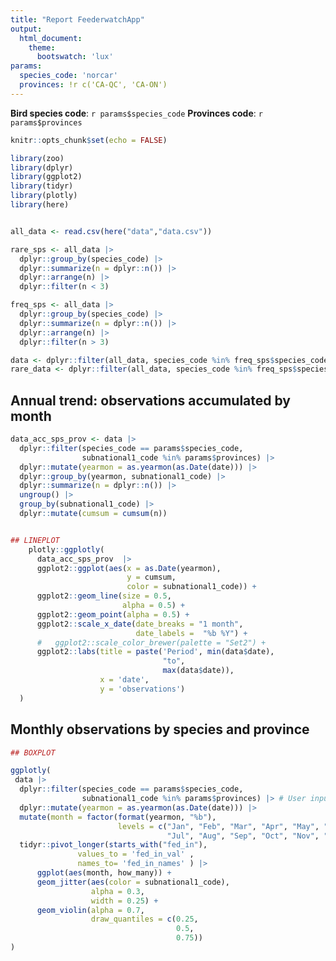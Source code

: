```yaml
---
title: "Report FeederwatchApp"
output: 
  html_document:
    theme:
      bootswatch: 'lux'
params:
  species_code: 'norcar'
  provinces: !r c('CA-QC', 'CA-ON')
---
```


**Bird species code**: `r params$species_code`
**Provinces code**: `r params$provinces`


```r

knitr::opts_chunk$set(echo = FALSE)

library(zoo)
library(dplyr)
library(ggplot2)
library(tidyr)
library(plotly)
library(here)


all_data <- read.csv(here("data","data.csv"))

rare_sps <- all_data |> 
  dplyr::group_by(species_code) |> 
  dplyr::summarize(n = dplyr::n()) |> 
  dplyr::arrange(n) |> 
  dplyr::filter(n < 3)

freq_sps <- all_data |> 
  dplyr::group_by(species_code) |> 
  dplyr::summarize(n = dplyr::n()) |> 
  dplyr::arrange(n) |> 
  dplyr::filter(n > 3)

data <- dplyr::filter(all_data, species_code %in% freq_sps$species_code)
rare_data <- dplyr::filter(all_data, species_code %in% freq_sps$species_code)


```

## Annual trend: observations accumulated by month


```r

data_acc_sps_prov <- data |> 
  dplyr::filter(species_code == params$species_code,
                subnational1_code %in% params$provinces) |> 
  dplyr::mutate(yearmon = as.yearmon(as.Date(date))) |> 
  dplyr::group_by(yearmon, subnational1_code) |> 
  dplyr::summarize(n = dplyr::n()) |> 
  ungroup() |> 
  group_by(subnational1_code) |> 
  dplyr::mutate(cumsum = cumsum(n))


## LINEPLOT
    plotly::ggplotly(
      data_acc_sps_prov  |>
      ggplot2::ggplot(aes(x = as.Date(yearmon),
                          y = cumsum,
                          color = subnational1_code)) +
      ggplot2::geom_line(size = 0.5,
                         alpha = 0.5) +
      ggplot2::geom_point(alpha = 0.5) +
      ggplot2::scale_x_date(date_breaks = "1 month",
                            date_labels =  "%b %Y") +
      #   ggplot2::scale_color_brewer(palette = "Set2") +
      ggplot2::labs(title = paste('Period', min(data$date),
                                  "to",
                                  max(data$date)),
                    x = 'date',
                    y = 'observations')
  )


```


## Monthly observations by species and province


```r
## BOXPLOT

ggplotly( 
 data |> 
  dplyr::filter(species_code == params$species_code,
                subnational1_code %in% params$provinces) |> # User input
  dplyr::mutate(yearmon = as.yearmon(as.Date(date))) |> 
  mutate(month = factor(format(yearmon, "%b"),
                        levels = c("Jan", "Feb", "Mar", "Apr", "May", "Jun",
                                   "Jul", "Aug", "Sep", "Oct", "Nov", "Dec"))) |> 
  tidyr::pivot_longer(starts_with("fed_in"),
               values_to = 'fed_in_val' ,
               names_to= 'fed_in_names' ) |> 
      ggplot(aes(month, how_many)) +
      geom_jitter(aes(color = subnational1_code),
                  alpha = 0.3,
                  width = 0.25) +
      geom_violin(alpha = 0.7,
                  draw_quantiles = c(0.25, 
                                     0.5,
                                     0.75))
)

```

